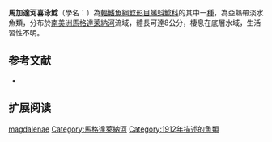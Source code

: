 {{Speciesbox
| name = 馬加達河喜泳鯰
| status = NE
| status_system = IUCN3.1
| image = 
| image_width = 250px
| genus = Xyliphius
| species = magdalenae
| authority = [[Eigenmann|Eigenmann]], 1912
| synonyms = *''Xiliphius magdalenae'', Eigenmann, 1912 
}}
'''馬加達河喜泳鯰'''（學名：{{lang|la|''Xyliphius magdalenae''}}）為[[輻鰭魚綱|輻鰭魚綱]][[鯰形目|鯰形目]][[蝌蚪鯰科|蝌蚪鯰科]]的其中一[[種|種]]，為亞熱帶淡水魚類，分布於[[南美洲|南美洲]][[馬格達萊納河|馬格達萊納河]]流域，體長可達8公分，棲息在底層水域，生活習性不明。

==参考文献==
*{{FishBase_species|genus=Xyliphius|species=magdalenae|year=2015|month=4}}

== 扩展阅读 ==
{{refbegin}}
{{wikispecies-inline|Xyliphius magdalenae|馬加達河喜泳鯰}}
{{refend}}
{{Taxonbar|from=Q3767572}}

{{DEFAULTSORT:Xyliphius magdalenae}}
[[Category:喜泳鯰屬|magdalenae]]
[[Category:馬格達萊納河|Category:馬格達萊納河]]
[[Category:1912年描述的魚類|Category:1912年描述的魚類]]


{{Siluriformes-stub}}